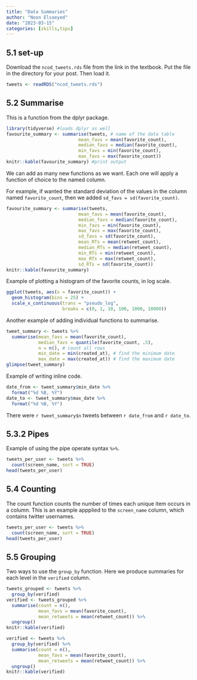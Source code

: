 ```yaml
---
title: "Data Summaries"
author: "Noon Elsaeyed"
date: "2023-03-15"
categories: [skills,tips]
---
```


## 5.1 set-up

Download the `ncod_tweets.rds` file from the link in the textbook. Put the file in the directory for your post. Then load it.

```r
tweets <- readRDS("ncod_tweets.rds")
```

## 5.2 Summarise

This is a function from the dplyr package.

```r
library(tidyverse) #loads dplyr as well
favourite_summary <- summarise(tweets, # name of the data table
                           mean_favs = mean(favorite_count),
                           median_favs = median(favorite_count),
                           min_favs = min(favorite_count),
                           max_favs = max(favorite_count))
knitr::kable(favourite_summary) #print output
```

We can add as many new functions as we want. Each one will apply a function of choice to the named column.

For example, if wanted the standard deviation of the values in the column named `favorite_count`, then we added `sd_favs = sd(favorite_count)`.

```r
favourite_summary <- summarise(tweets,
                           mean_favs = mean(favorite_count),
                           median_favs = median(favorite_count),
                           min_favs = min(favorite_count),
                           max_favs = max(favorite_count),
                           sd_favs = sd(favorite_count),
                           mean_RTs = mean(retweet_count),
                           median_RTs = median(retweet_count),
                           min_RTs = min(retweet_count),
                           max_RTs = max(retweet_count),
                           sd_RTs = sd(favorite_count))
knitr::kable(favourite_summary)
```

Example of plotting a histogram of the favorite counts, in log scale.

```r
ggplot(tweets, aes(x = favorite_count)) +
  geom_histogram(bins = 25) +
  scale_x_continuous(trans = "pseudo_log", 
                     breaks = c(0, 1, 10, 100, 1000, 10000))
```

Another example of adding individual functions to summarise.

```r
tweet_summary <- tweets %>%
  summarise(mean_favs = mean(favorite_count),
            median_favs = quantile(favorite_count, .5),
            n = n(), # count all rows
            min_date = min(created_at), # find the minimum date
            max_date = max(created_at)) # find the maximum date
glimpse(tweet_summary)
```

Example of writing inline code.

```r
date_from <- tweet_summary$min_date %>% 
  format("%d %B, %Y")
date_to <- tweet_summary$max_date %>% 
  format("%d %B, %Y")
```

There were `r tweet_summary$n` tweets between `r date_from` and `r date_to`.

## 5.3.2 Pipes

Example of using the pipe operate syntax `%>%`.

```r
tweets_per_user <- tweets %>%
  count(screen_name, sort = TRUE)
head(tweets_per_user)
```

## 5.4 Counting

The count function counts the number of times each unique item occurs in a column. This is an example appplied to the `screen_name` column, which contains twitter usernames.

```r
tweets_per_user <- tweets %>%
  count(screen_name, sort = TRUE)
head(tweets_per_user)
```

## 5.5 Grouping

Two ways to use the `group_by` function. Here we produce summaries for each level in the `verified` column.

```r
tweets_grouped <- tweets %>%
  group_by(verified)
verified <- tweets_grouped %>%
  summarise(count = n(),
            mean_favs = mean(favorite_count),
            mean_retweets = mean(retweet_count)) %>%
  ungroup()
knitr::kable(verified)
```

```r
verified <- tweets %>%
  group_by(verified) %>%
  summarise(count = n(),
            mean_favs = mean(favorite_count),
            mean_retweets = mean(retweet_count)) %>%
  ungroup()
knitr::kable(verified)
```

